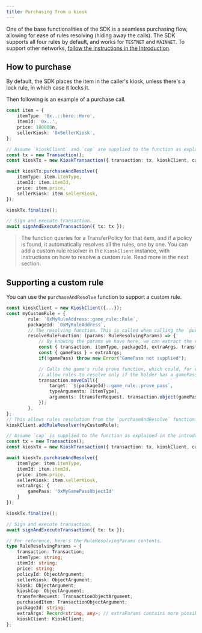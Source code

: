 ```yaml
---
title: Purchasing from a kiosk
---
```


One of the base functionalities of the SDK is a seamless purchasing flow, allowing for ease of rules
resolving (hiding away the calls). The SDK supports all four rules by default, and works for
`TESTNET` and `MAINNET`. To support other networks,
[follow the instructions in the Introduction](../introduction#using-kioskclient-on-devnet-or-localnet).

## How to purchase

By default, the SDK places the item in the caller's kiosk, unless there's a lock rule, in which case
it locks it.

Then following is an example of a purchase call.

```typescript
const item = {
	itemType: '0x..::hero::Hero',
	itemId: '0x..',
	price: 100000n,
	sellerKiosk: '0xSellerKiosk',
};

// Assume `kioskClient` and `cap` are supplied to the function as explained in the previous section.
const tx = new Transaction();
const kioskTx = new KioskTransaction({ transaction: tx, kioskClient, cap });

await kioskTx.purchaseAndResolve({
	itemType: item.itemType,
	itemId: item.itemId,
	price: item.price,
	sellerKiosk: item.sellerKiosk,
});

kioskTx.finalize();

// Sign and execute transaction.
await signAndExecuteTransaction({ tx: tx });
```

> The function queries for a TransferPolicy for that item, and if a policy is found, it
> automatically resolves all the rules, one by one. You can add a custom rule resolver in the
> `KioskClient` instance, with instructions on how to resolve a custom rule. Read more in the next
> section.

## Supporting a custom rule

You can use the `purchaseAndResolve` function to support a custom rule.

```typescript
const kioskClient = new KioskClient({...});
const myCustomRule = {
		rule: `0xMyRuleAddress::game_rule::Rule`,
		packageId: `0xMyRuleAddress`,
        // The resolving function. This is called when calling the `purchaseAndResolve`.
		resolveRuleFunction: (params: RuleResolvingParams) => {
            // By knowing the params we have here, we can extract the variables we need to resolve this rule.
            const { transaction, itemType, packageId, extraArgs, transferRequest } = params;
            const { gamePass } = extraArgs;
            if(!gamePass) throw new Error("GamePass not supplied");

            // Calls the game's rule prove function, which could, for example
            // allow rules to resolve only if the holder has a gamePass object.
            transaction.moveCall({
                target: `${packageId}::game_rule::prove_pass`,
                typeArguments: [itemType],
                arguments: [transferRequest, transaction.object(gamePass)],
            });
        },
};
// This allows rules resolution from the `purchaseAndResolve` function.
kioskClient.addRuleResolver(myCustomRule);

// Assume `cap` is supplied to the function as explained in the introduction section.
const tx = new Transaction();
const kioskTx = new KioskTransaction({ transaction: tx, kioskClient, cap });

await kioskTx.purchaseAndResolve({
	itemType: item.itemType,
	itemId: item.itemId,
	price: item.price,
	sellerKiosk: item.sellerKiosk,
	extraArgs: {
		gamePass: '0xMyGamePassObjectId'
	}
});

kioskTx.finalize();

// Sign and execute transaction.
await signAndExecuteTransaction({ tx: tx });
```

```typescript
// For reference, here's the RuleResolvingParams contents.
type RuleResolvingParams = {
	transaction: Transaction;
	itemType: string;
	itemId: string;
	price: string;
	policyId: ObjectArgument;
	sellerKiosk: ObjectArgument;
	kiosk: ObjectArgument;
	kioskCap: ObjectArgument;
	transferRequest: TransactionObjectArgument;
	purchasedItem: TransactionObjectArgument;
	packageId: string;
	extraArgs: Record<string, any>; // extraParams contains more possible {key, values} to pass for custom rules.
	kioskClient: KioskClient;
};
```
